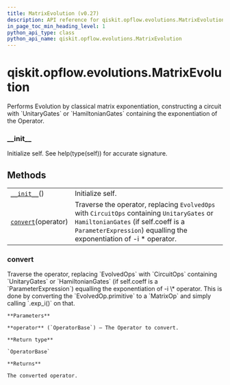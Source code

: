 ```yaml
---
title: MatrixEvolution (v0.27)
description: API reference for qiskit.opflow.evolutions.MatrixEvolution in qiskit v0.27
in_page_toc_min_heading_level: 1
python_api_type: class
python_api_name: qiskit.opflow.evolutions.MatrixEvolution
---
```


<span id="qiskit-opflow-evolutions-matrixevolution" />

# qiskit.opflow\.evolutions.MatrixEvolution

<Class id="qiskit.opflow.evolutions.MatrixEvolution" isDedicatedPage={true} github="https://github.com/qiskit/qiskit/tree/stable/0.17/qiskit/opflow/evolutions/matrix_evolution.py" signature="MatrixEvolution" modifiers="class">
  Performs Evolution by classical matrix exponentiation, constructing a circuit with `UnitaryGates` or `HamiltonianGates` containing the exponentiation of the Operator.

  ### \_\_init\_\_

  <Function id="qiskit.opflow.evolutions.MatrixEvolution.__init__" signature="__init__()">
    Initialize self. See help(type(self)) for accurate signature.
  </Function>

  ## Methods

  |                                                                                                                             |                                                                                                                                                                                                            |
  | --------------------------------------------------------------------------------------------------------------------------- | ---------------------------------------------------------------------------------------------------------------------------------------------------------------------------------------------------------- |
  | [`__init__`](#qiskit.opflow.evolutions.MatrixEvolution.__init__ "qiskit.opflow.evolutions.MatrixEvolution.__init__")()      | Initialize self.                                                                                                                                                                                           |
  | [`convert`](#qiskit.opflow.evolutions.MatrixEvolution.convert "qiskit.opflow.evolutions.MatrixEvolution.convert")(operator) | Traverse the operator, replacing `EvolvedOps` with `CircuitOps` containing `UnitaryGates` or `HamiltonianGates` (if self.coeff is a `ParameterExpression`) equalling the exponentiation of -i \* operator. |

  ### convert

  <Function id="qiskit.opflow.evolutions.MatrixEvolution.convert" signature="convert(operator)">
    Traverse the operator, replacing `EvolvedOps` with `CircuitOps` containing `UnitaryGates` or `HamiltonianGates` (if self.coeff is a `ParameterExpression`) equalling the exponentiation of -i \* operator. This is done by converting the `EvolvedOp.primitive` to a `MatrixOp` and simply calling `.exp_i()` on that.

    **Parameters**

    **operator** (`OperatorBase`) – The Operator to convert.

    **Return type**

    `OperatorBase`

    **Returns**

    The converted operator.
  </Function>
</Class>

